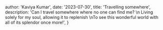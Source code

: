
  author: 'Kaviya Kumar',
  date: '2023-07-30',
  title: 'Travelling somewhere',
  description:
    'Can I travel somewhere where no one can find me? \n Living solely for my soul, allowing it to replenish \nTo see this wonderful world with all of its splendor once more!',
}
